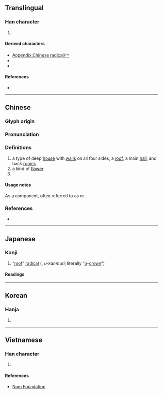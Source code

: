 {{also|冖|亠|ウ}}
{{character info}}
{{character info|⼧}}
==Translingual==
{{stroke order|type=animate}}

===Han character===
{{Han char|rn=40|rad=宀|as=00|sn=3|four=|canj=IB,XIB|ids=⿱丶冖}}

# {{mul-kangxi radical-def}}

====Derived characters====
* [[Appendix:Chinese radical/宀]]
* {{l|mul|[[穴]], [[字]], [[㲾]], [[灾]], [[牢]], [[𡥜]], [[𧯜]], [[𤇵]], [[𭴠]], [[梥]], [[𢜇]], [[𭝜]], [[惌]], [[𮔉]], [[賔]], [[賓]], [[𪀱]], [[䥌]], [[𭒲]], [[𧔃]]}}
* {{l|mul|[[𤡛]], [[㺙]], [[𥢃]], [[𤪓]], [[𦣙]], [[𥘀]], [[𧁸]]}}

====References====
* {{Han ref|kx=0281.110|dkj=07054|dj=0551.110|hdz=20909.130|uh=5B80|ud=23424}}

----

==Chinese==
{{zh-forms}}
{{zh-wp|zh:宀部}}

===Glyph origin===
{{Han etym}}

===Pronunciation===
{{zh-pron
|m=mián
|m_note=寶蓋頭/宝盖头 when used as a component
|c=min4
|mn=biân/bô͘
|mc=y
|oc=y
|cat=
}}

===Definitions===
{{zh-hanzi}}

# a type of deep [[house]] with [[wall]]s on all four sides, a [[roof]], a main [[hall]], and back [[room]]s
# a kind of [[flower]]
# {{n-g|[[Kangxi radical]] #40 {{zh-l|宀*}} (“roof”)}}

====Usage notes====
As a component, often referred to as {{zh-l|寶蓋}} or {{zh-l|寶蓋頭}}.

===References===
* {{R:twedu|C02462}}

----

==Japanese==

===Kanji===
{{ja-kanji|grade=9|rs=宀00宀}}

# “[[roof]]” [[radical]] ({{ja-l|ウ冠}}, ''u-kanmuri''; literally “''[[ウ|u]]''-[[crown]]”)

====Readings====
{{ja-readings
|goon=めん
|kanon=べん<!--
|kun=いえ-<いへ, やね-
-->}}

----

==Korean==

===Hanja===
{{ko-hanja|집|면}}

# {{rfdef|ko|sort=宀00}}

----

==Vietnamese==

===Han character===
{{vi-readings|reading=miên|rs=宀00}}

# {{rfdef|vi|sort=宀00}}

====References====
* [http://nomfoundation.org/common/nom_details.php?codepoint=5b80 Nom Foundation]

[[Category:CJKV radicals| ]]